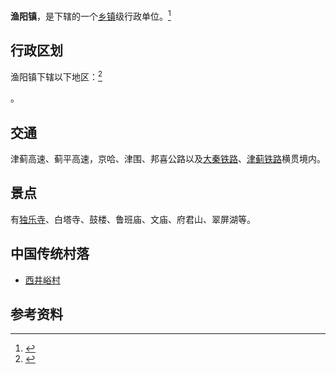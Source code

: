 {{中国乡级行政区
|景观照片文件名 = 
|景观照片描述 = 
|汉语拼音 = 
|其他语言 = 
|其他语言名称 = 
|旧称 = 
|地名出处 = 
|位置图文件名 = 
|位置图描述 = 
|自定义图片= 
|建置时间 = 
|政府驻地 = 
|毗邻 = 
|总面积 = 
|总人口 = 
|总人口年份 = 
|户籍人口 = 
|户籍人口年份 = 
|常住人口 = 
|常住人口年份 = 
|人口密度 = 
|GDP = 
|GDP年份 = 
|邮政编码 = 
|电话区号 = 22
|官方网站 = 
|网站名称 = 
|12/02/25/100/000}}

'''渔阳镇'''，是{{PRC admin/fullname|12/02/25/100/000|3}}下辖的一个[[乡镇|乡镇]]级行政单位。<ref>{{PRC admin/ref sgc|{{PRC admin/parent|12/02/25/100/000}}}}</ref>

== 行政区划 ==

渔阳镇下辖以下地区：<ref>{{PRC admin/ref sgc|12/02/25/100/000}}</ref>

{{PRC admin/children|12/02/25/100/000}}。

== 交通 ==
津蓟高速、蓟平高速，京哈、津围、邦喜公路以及[[大秦铁路|大秦铁路]]、[[津蓟铁路|津蓟铁路]]横贯境内。

==景点==
有[[独乐寺|独乐寺]]、白塔寺、鼓楼、鲁班庙、文庙、府君山、翠屏湖等。

==中国传统村落==
* [[西井峪村|西井峪村]]

== 参考资料 ==
{{Reflist}}

{{PRC admin/navcat|12/02/25/100/000}}